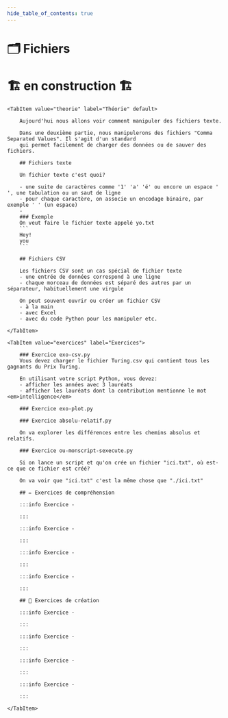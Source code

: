 ```yaml
---
hide_table_of_contents: true
---
```



# 🗂 Fichiers

# 🏗️ en construction 🏗

<Tabs queryString="onglet">

    <TabItem value="theorie" label="Théorie" default>

        Aujourd'hui nous allons voir comment manipuler des fichiers texte.

        Dans une deuxième partie, nous manipulerons des fichiers "Comma Separated Values". Il s'agit d'un standard
        qui permet facilement de charger des données ou de sauver des fichiers.

        ## Fichiers texte

        Un fichier texte c'est quoi?

        - une suite de caractères comme '1' 'a' 'é' ou encore un espace ' ', une tabulation ou un saut de ligne
        - pour chaque caractère, on associe un encodage binaire, par exemple ' ' (un espace)
        -
        ### Exemple
        On veut faire le fichier texte appelé yo.txt
        ```
        Hey!
        you
        ```

        ## Fichiers CSV

        Les fichiers CSV sont un cas spécial de fichier texte
        - une entrée de données correspond à une ligne
        - chaque morceau de données est séparé des autres par un séparateur, habituellement une virgule

        On peut souvent ouvrir ou créer un fichier CSV
        - à la main
        - avec Excel
        - avec du code Python pour les manipuler etc.

    </TabItem>

    <TabItem value="exercices" label="Exercices">

        ### Exercice exo-csv.py
        Vous devez charger le fichier Turing.csv qui contient tous les gagnants du Prix Turing.

        En utilisant votre script Python, vous devez:
        - afficher les années avec 3 lauréats
        - afficher les lauréats dont la contribution mentionne le mot <em>intelligence</em>

        ### Exercice exo-plot.py

        ### Exercice absolu-relatif.py

        On va explorer les différences entre les chemins absolus et relatifs.

        ### Exercice ou-monscript-sexecute.py

        Si on lance un script et qu'on crée un fichier "ici.txt", où est-ce que ce fichier est créé?

        On va voir que "ici.txt" c'est la même chose que "./ici.txt"

        ## ✏️ Exercices de compréhension

        :::info Exercice -

        :::

        :::info Exercice -

        :::

        :::info Exercice -

        :::

        :::info Exercice -

        :::

        ## 🔨 Exercices de création

        :::info Exercice -

        :::

        :::info Exercice -

        :::

        :::info Exercice -

        :::

        :::info Exercice -

        :::

    </TabItem>

</Tabs>
